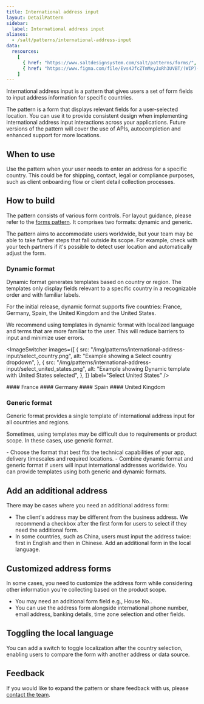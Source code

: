 ```yaml
---
title: International address input
layout: DetailPattern
sidebar:
  label: International address input
aliases:
  - /salt/patterns/international-address-input
data:
  resources:
    [
      { href: "https://www.saltdesignsystem.com/salt/patterns/forms/", label: "Forms pattern", internal: false },
      { href: "https://www.figma.com/file/Evs4JfcZTmMxyJxRh3UVBT/(WIP)-International-Address-Input?type=design&node-id=982-87858&mode=design", label: "Templates", internal: true }
    ]  
---
```


International address input is a pattern that gives users a set of form fields to input address information for specific countries.

The pattern is a form that displays relevant fields for a user-selected location. You can use it to provide consistent design when implementing international address input interactions across your applications. Future versions of the pattern will cover the use of APIs, autocompletion and enhanced support for more locations.

## When to use

Use the pattern when your user needs to enter an address for a specific country. This could be for shipping, contact, legal or compliance purposes, such as client onboarding flow or client detail collection processes.

## How to build

The pattern consists of various form controls. For layout guidance, please refer to the [forms pattern](./forms). It comprises two formats: dynamic and generic.

The pattern aims to accommodate users worldwide, but your team may be able to take further steps that fall outside its scope. For example, check with your tech partners if it's possible to detect user location and automatically adjust the form.

### Dynamic format

Dynamic format generates templates based on country or region. The templates only display fields relevant to a specific country in a recognizable order and with familiar labels.

For the initial release, dynamic format supports five countries: France, Germany, Spain, the United Kingdom and the United States.

We recommend using templates in dynamic format with localized language and terms that are more familiar to the user. This will reduce barriers to input and minimize user errors.

<ImageSwitcher
  images={[
    {
      src: "/img/patterns/international-address-input/select_country.png",
      alt: "Example showing a Select country dropdown",
    },
    {
      src: "/img/patterns/international-address-input/select_united_states.png",
      alt: "Example showing Dynamic template with United States selected",
    },
  ]}
  label="Select United States"
/>

<Diagrams>
  <Diagram
    src="/img/patterns/international-address-input/dynamic_france.png"
    alt="Example showing Dynamic template with France selected"
    contentPosition="top"
    border
  >
    #### France
  </Diagram>
  <Diagram
    src="/img/patterns/international-address-input/dynamic_germany.png"
    alt="Example showing Dynamic template with Germany selected"
    contentPosition="top"
    border
  >
    #### Germany
  </Diagram>
  <Diagram
    src="/img/patterns/international-address-input/dynamic_spain.png"
    alt="Example showing Dynamic template with Spain selected"
    contentPosition="top"
    border
  >
    #### Spain
  </Diagram>
  <Diagram
    src="/img/patterns/international-address-input/dynamic_united_kingdom.png"
    alt="Example showing Dynamic template with United Kingdom selected"
    contentPosition="top"
    border
  >
    #### United Kingdom
  </Diagram>
</Diagrams>

### Generic format

Generic format provides a single template of international address input for all countries and regions.

Sometimes, using templates may be difficult due to requirements or product scope. In these cases, use generic format.

<Diagram
  src="/img/patterns/international-address-input/generic_format.png"
  alt="Example showing generic format"
  border
/>

<ExampleContainer type="positive" customPillText="Best practices">
  - Choose the format that best fits the technical capabilities of your app, delivery timescales and required locations. 
  - Combine dynamic format and generic format if users will input international addresses worldwide. You can provide templates using both generic and dynamic formats. 
</ExampleContainer>

## Add an additional address

There may be cases where you need an additional address form:

- The client's address may be different from the business address. We recommend a checkbox after the first form for users to select if they need the additional form.
- In some countries, such as China, users must input the address twice: first in English and then in Chinese. Add an additional form in the local language.

<Diagram
  src="/img/patterns/international-address-input/additional_address.png"
  alt="Example showing additional address input"
  border
/>

## Customized address forms

In some cases, you need to customize the address form while considering other information you're collecting based on the product scope.

- You may need an additional form field e.g., House No..
- You can use the address form alongside international phone number, email address, banking details, time zone selection and other fields.

<Diagram
  src="/img/patterns/international-address-input/customized_address_form.png"
  alt="Example showing a customized address form"
  border
/>

## Toggling the local language

You can add a switch to toggle localization after the country selection, enabling users to compare the form with another address or data source.

<Diagrams>
  <Diagram
    src="/img/patterns/international-address-input/toggle_language_1.png"
    alt="Example showing a form with a show local language toggle off"
    border
  />
  <Diagram
    src="/img/patterns/international-address-input/toggle_language_2.png"
    alt="Example showing a form with a show local language toggle on"
    border
  />
</Diagrams>

## Feedback

If you would like to expand the pattern or share feedback with us, please [contact the team](/salt/support-and-contributions/index).
